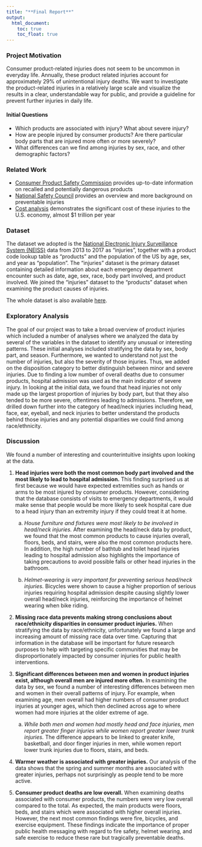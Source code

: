 ```yaml
---
title: "**Final Report**"
output: 
  html_document:
    toc: true
    toc_float: true
---
```



### Project Motivation 

Consumer product-related injuries does not seem to be uncommon in everyday life. Annually, these product related injuries account for approximately 29% of unintentional injury deaths. We want to investigate the product-related injuries in a relatively large scale and visualize the results in a clear, understandable way for public, and provide a guideline for prevent further injuries in daily life. 

#### Initial Questions 

* Which products are associated with injury? What about severe injury?
* How are people injured by consumer products? Are there particular body parts that are injured more often or more severely?
* What differences can we find among injuries by sex, race, and other demographic factors?



### Related Work
* [Consumer Product Safety Commission](https://www.cpsc.gov/) provides up-to-date information on recalled and potentially dangerous products
* [National Safety Council](https://injuryfacts.nsc.org/home-and-community/home-and-community-overview/introduction/) provides an overview and more background on preventable injuries
* [Cost analysis](https://pubmed.ncbi.nlm.nih.gov/25084777/) demonstrates the significant cost of these injuries to the U.S. economy, almost $1 trillion per year


### Dataset 

The dataset we adopted is the [National Electronic Injury Surveillance System (NEISS)](https://www.cpsc.gov/Research--Statistics/NEISS-Injury-Data/) data from 2013 to 2017 as "injuries", together with a product code lookup table as "products" and the population of the US by age, sex, and year as "population". The "injuries" dataset is the primary dataset containing detailed information about each emergency department encounter such as date, age, sex, race, body part involved, and product involved. We joined the "injuries" dataset to the "products" dataset when examining the product causes of injuries.

The whole dataset is also available [here](https://github.com/hadley/neiss).


### Exploratory Analysis

The goal of our project was to take a broad overview of product injuries which included a number of analyses where we analyzed the data by several of the variables in the dataset to identify any unusual or interesting patterns. These initial analyses included stratifying the data by sex, body part, and season. Furthermore, we wanted to understand not just the number of injuries, but also the severity of those injuries. Thus, we added on the disposition category to better distinguish between minor and severe injuries. Due to finding a low number of overall deaths due to consumer products, hospital admission was used as the main indicator of severe injury. In looking at the initial data, we found that head injuries not only made up the largest proportion of injuries by body part, but that they also tended to be more severe, oftentimes leading to admissions. Therefore, we drilled down further into the category of head/neck injuries including head, face, ear, eyeball, and neck injuries to better understand the products behind those injuries and any potential disparities we could find among race/ethnicity.

### Discussion
We found a number of interesting and counterintuitive insights upon looking at the data. 

1. **Head injuries were both the most common body part involved and the most likely to lead to hospital admission.** This finding surprised us at first because we would have expected extremities such as hands or arms to be most injured by consumer products. However, considering that the database consists of visits to emergency departments, it would make sense that people would be more likely to seek hospital care due to a head injury than an extremity injury if they could treat it at home. 

    a. *House furniture and fixtures were most likely to be involved in head/neck injuries.* After examining the head/neck data by product, we found that the most common products to cause injuries overall, floors, beds, and stairs, were also the most common products here. In addition, the high number of bathtub and toilet head injuries leading to hospital admission also highlights the importance of taking precautions to avoid possible falls or other head injuries in the bathroom.

    b. *Helmet-wearing is very important for preventing serious head/neck injuries.* Bicycles were shown to cause a higher proportion of serious injuries requiring hospital admission despite causing slightly lower overall head/neck injuries, reinforcing the importance of helmet wearing when bike riding.

2. **Missing race data prevents making strong conclusions about race/ethnicity disparities in consumer product injuries.** When stratifying the data by race/ethnicity, unfortunately we found a large and increasing amount of missing race data over time. Capturing that information in the database will be important for future research purposes to help with targeting specific communities that may be disproportionately impacted by consumer injuries for public health interventions.

3. **Significant differences between men and women in product injuries exist, although overall men are injured more often.** In examining the data by sex, we found a number of interesting differences between men and women in their overall patterns of injury. For example, when examining age, men overall had higher numbers of consumer product injuries at younger ages, which then declined across age to where women had more injuries at the older extreme of age.

    a. *While both men and women had mostly head and face injuries, men report greater finger injuries while women report greater lower trunk injuries.* The difference appears to be linked to greater knife, basketball, and door finger injuries in men, while women report lower trunk injuries due to floors, stairs, and beds. 

4. **Warmer weather is associated with greater injuries.** Our analysis of the data shows that the spring and summer months are associated with greater injuries, perhaps not surprisingly as people tend to be more active. 

5. **Consumer product deaths are low overall.** When examining deaths associated with consumer products, the numbers were very low overall compared to the total. As expected, the main products were floors, beds, and stairs which were associated with higher overall injuries.  However, the next most common findings were fire, bicycles, and exercise equipment. These findings indicate the importance of proper public health messaging with regard to fire safety, helmet wearing, and safe exercise to reduce these rare but tragically preventable deaths.